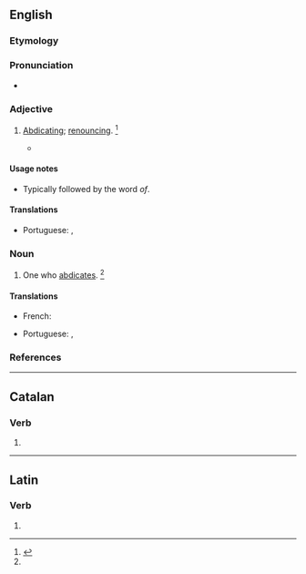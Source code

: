 ==English==

===Etymology===
{{suffix|en|abdicate|ant}}

===Pronunciation===
* {{a|US}} {{IPA|en|/ˈæb.dɪ.kn̩t/}}
{{rfap|en}}

===Adjective===
{{en-adj}}

# {{lb|en|rare}} [[abdicating|Abdicating]]; [[renouncing]]. {{defdate|Mid 17<sup>th</sup> century.}}<ref name=SOED>{{R:SOED5|page=1}}</ref>
#* {{quote-book|en|author=Whitlock|title=Manners of the English|passage=monks '''abdicant''' of their orders}}

====Usage notes====
* Typically followed by the word ''of''.

====Translations====
{{trans-top|who abdicates}}
* Portuguese: {{t|pt|abdicante}}, {{t|pt|abdicador}}
{{trans-mid}}
{{trans-bottom}}

===Noun===
{{en-noun}}

# One who [[abdicates]]. {{defdate|Mid 17<sup>th</sup> century.}}<ref name=SOED/>

====Translations====
{{trans-top|one who abdicates}}
* French: {{t+|fr|abdicataire}}
{{trans-mid}}
* Portuguese: {{t|pt|abdicador|m}}, {{t|pt|abdicante|m|f}}
{{trans-bottom}}

===References===
<references/>

----

==Catalan==

===Verb===
{{head|ca|verb form}}

# {{ca-verb form of|m=ptc|t=pres|abdicar}}

----

==Latin==

===Verb===
{{la-verb-form|abdicant}}

# {{inflection of|la|abdicō||3|p|pres|actv|indc}}
